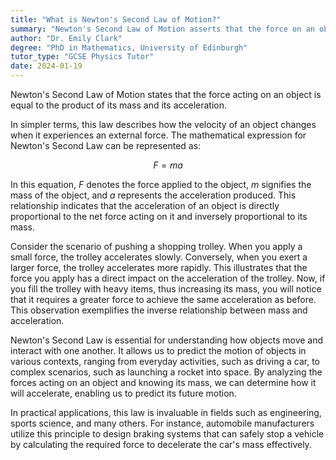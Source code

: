 ```yaml
---
title: "What is Newton's Second Law of Motion?"
summary: "Newton's Second Law of Motion asserts that the force on an object is the product of its mass and acceleration, highlighting the relationship between these three fundamental physical quantities."
author: "Dr. Emily Clark"
degree: "PhD in Mathematics, University of Edinburgh"
tutor_type: "GCSE Physics Tutor"
date: 2024-01-19
---
```


Newton's Second Law of Motion states that the force acting on an object is equal to the product of its mass and its acceleration. 

In simpler terms, this law describes how the velocity of an object changes when it experiences an external force. The mathematical expression for Newton's Second Law can be represented as:

$$
F = ma
$$

In this equation, $F$ denotes the force applied to the object, $m$ signifies the mass of the object, and $a$ represents the acceleration produced. This relationship indicates that the acceleration of an object is directly proportional to the net force acting on it and inversely proportional to its mass.

Consider the scenario of pushing a shopping trolley. When you apply a small force, the trolley accelerates slowly. Conversely, when you exert a larger force, the trolley accelerates more rapidly. This illustrates that the force you apply has a direct impact on the acceleration of the trolley. Now, if you fill the trolley with heavy items, thus increasing its mass, you will notice that it requires a greater force to achieve the same acceleration as before. This observation exemplifies the inverse relationship between mass and acceleration.

Newton's Second Law is essential for understanding how objects move and interact with one another. It allows us to predict the motion of objects in various contexts, ranging from everyday activities, such as driving a car, to complex scenarios, such as launching a rocket into space. By analyzing the forces acting on an object and knowing its mass, we can determine how it will accelerate, enabling us to predict its future motion.

In practical applications, this law is invaluable in fields such as engineering, sports science, and many others. For instance, automobile manufacturers utilize this principle to design braking systems that can safely stop a vehicle by calculating the required force to decelerate the car's mass effectively.
    